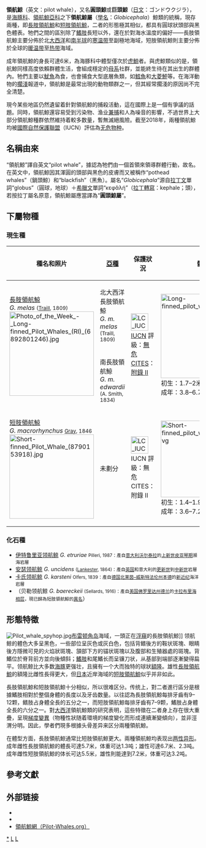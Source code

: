 {{NoteTA
|G1=Unit
|1=zh-hans:圣迭戈; zh-hk:聖地亞哥; zh-tw:聖地牙哥;
|2=zh-hans:伊特鲁里亚; zh-tw:伊特拉斯坎;
|3=zh-hans:北莱茵–威斯特法伦州; zh-hk:北萊茵–西法倫州; zh-tw:北萊茵–西發利亞邦;
|4=zh-hans:佛罗里达; zh-hk:佛羅里達; zh-tw:弗羅里達;
}}
{{Automatic taxobox
| name = 領航鯨屬
| fossil_range = {{geological range|Miocene|Recent|[[中新世|中新世]]至今|ref={{r|FW1}}}}
| image = Short-finned Pilot Whale (8793172995).jpg
| image_upright = 1.2
| image_caption = 2012年[[美国|美国]][[圣迭戈海洋世界|圣迭戈海洋世界]]的[[短肢領航鯨|短肢領航鯨]]
| taxon = Globicephala
| authority = [[勒内-普里梅韦勒·莱松|Lesson]], 1828{{r|MSW|WoRMS}}
| type_species = [[長肢領航鯨|長肢領航鯨]] ''G. melas''<br><small>（建屬時依據的種名為 ''[[Delphinus|Delphinus]] globiceps'' [[Cuvier|Cuvier]], 1812）{{r|MSW}}</small>
| subdivision_ranks = 其他種{{r|FW1}}
| subdivision =
* [[短肢領航鯨|短肢領航鯨]] ''G. macrorhynchus''
* †[[伊特鲁里亚领航鲸|伊特鲁里亚领航鲸]] ''G. etruriae''
* †[[安瑟领航鲸|安瑟领航鲸]] ''G. uncidens''
* †[[卡氏领航鲸|卡氏领航鲸]] ''G. karsteni''
| range_map = Pilot Whale range.png
| range_map_caption = {{leftlegend|#99cc99|长肢领航鲸的分布范围{{r|IUCN1}}|outline=gray}}{{leftlegend|#6666cc|短肢领航鲸的分布范围{{r|IUCN2}}|outline=gray}}{{leftlegend|#666666|二者的重叠分布范围|outline=gray}}
| synonyms =
* ''Globicephalus'' <small>Lesson, 1828</small>
* ''Cetus'' <small>[[约翰·格奥尔格·瓦格勒|Wagler]], 1830</small>
* ''Globiocephalus'' <small>[[约翰·爱德华·格雷|Gray]], 1846</small>
* ''Sphaerocephalus'' <small>Gray, 1864</small>
* ''Globiceps'' <small>[[William_Henry_Flower|Flower]], 1884</small>
* ''Globiocephala'' <small>[[Carl_Alexander_Gibson-Hill|Gibson Hill]], 1950</small>
| synonyms_ref = {{r|WoRMS}}
}}

'''領航鯨'''（英文：pilot whale），又名'''圓頭鯨'''或'''巨頭鯨'''（[[日文|日文]]：ゴンドウクジラ），是[[海豚科|海豚科]]、[[領航鯨亞科|領航鯨亞科]]之下'''領航鯨屬'''（[[學名|學名]]：''Globicephala''）鯨類的統稱，現存兩種，即[[長肢領航鯨|長肢領航鯨]]和[[短肢領航鯨|短肢領航鯨]]，二者的形態極其相似，都具有圓球狀頭部與黑色體表{{r|Olson, 2018}}。牠們之間的區別除了[[鰭肢|鰭肢]]長短以外，還在於對海水溫度的偏好——長肢領航鯨主要分佈於北[[大西洋|大西洋]]和[[南半球|南半球]]的[[寒温带|寒温带]]至副極地海域，短肢領航鯨則主要分佈於全球的[[暖温带|暖温带]]至[[热带|热带]]海域{{r|IUCN2}}。

成年領航鯨的身長可達6米，為海豚科中體型僅次於[[虎鯨|虎鯨]]者。與虎鯨類似的是，領航鯨同樣高度依賴群體生活，會組成穩定的[[母系|母系]]社群{{r|Olson, 2018}}，並能終生待在其出生的群體內{{r|Ridgeway, 1998}}。牠們主要以[[魷魚|魷魚]]為食，也會捕食大型底層魚類，如[[鱈魚|鱈魚]]和[[大菱鮃|大菱鮃]]等{{r|Olson, 2018}}。在海洋動物的[[鯨魚擱淺|擱淺]]報道中，領航鯨是最常出現的動物類群之一，但其經常擱淺的原因尚不完全清楚{{r|Olson, 2018}}。

現今某些地區仍然遺留着針對領航鯨的捕殺活動，這在國際上是一個有爭議的話題。同時，領航鯨還容易受到污染物、渔业[[兼捕|兼捕]]和人為噪音的影響，不過世界上大部分領航鯨種群依然維持着較多数量，暫無滅絕風險{{r|Olson, 2018}}。截至2018年，兩種領航鯨均被[[國際自然保護聯盟|國際自然保護聯盟]]（IUCN）評估為[[无危物种|无危物种]]{{r|IUCN1|IUCN2}}。

==名稱由來==
“領航鯨”譯自英文“pilot whale”，據認為牠們由一個首領來領導群體行動，故名{{r|Olson, 2018|Ridgeway, 1998}}。在英文中，領航鯨因其渾圓的頭部與黑色的皮膚而又被稱作“pothead whales”（鍋頭鯨）和“blackfish”（黑魚）。屬名“''Globicephala''”源自[[拉丁文|拉丁文]]單詞“globus”（圓球，地球）＋[[希臘文|希臘文]]單詞“κεφᾰλή”（[[拉丁轉寫|拉丁轉寫]]：kephale；頭）{{r|Olson, 2018|Ridgeway, 1998}}，若按拉丁屬名原意，領航鯨屬應當譯為“'''圓頭鯨屬'''”。

==下屬物種==
===現生種===
{| class="wikitable" style="text-align:center"
|-
! 種名和照片
! [[亞種|亞種]]{{r|SMM}}
! 保護狀況
! 體型{{r|卡沃尔廷|Jefferson et al, 2008}}
|-
| rowspan="2" | [[長肢領航鯨|長肢領航鯨]]<br>''G. melas'' <small>([[Thomas_Stewart_Traill|Traill]], 1809)</small>{{r|SMM}}
[[File:Photo_of_the_Week_-_Long-finned_Pilot_Whales_(RI)_(6892801246).jpg|220px]]
| 北大西洋長肢領航鯨<br>''G. m. melas''<br><small>(Traill, 1809)</small>
| rowspan="2" | [[File:LC_IUCN_3_1.svg|45px]]
[[IUCN|IUCN]] 評級：[[無危|無危]]{{r|IUCN1}}<br>[[CITES|CITES]]：[[濒危野生动植物种国际贸易公约附录II|附錄 II]]{{r|CITES}}
| rowspan="2" | [[File:Long-finned_pilot_whale_size.svg|220px]]
初生：1.7–2米，約75千克<br>成年：3.8–6.7米，1.3–3.5吨
|-
| 南長肢領航鯨<br>''G. m. edwardii''<br><small>(A. Smith, 1834)</small>
|-
| [[短肢領航鯨|短肢領航鯨]]<br>''G. macrorhynchus'' <small>[[约翰·爱德华·格雷|Gray]], 1846</small>{{r|SMM}}
[[File:Short-finned_Pilot_Whale_(8790153918).jpg|220px]]
| 未劃分
| [[File:LC_IUCN_3_1.svg|45px]]
IUCN 評級：無危{{r|IUCN2}}<br>CITES：附錄 II{{r|CITES}}
| [[File:Short-finned_pilot_whale_size.svg|200px]]
初生：1.4–1.9米，約60千克<br>成年：3.6–7.2米，1–4吨
|}

===化石種===
* [[伊特鲁里亚领航鲸|伊特鲁里亚领航鲸]] ''G. etruriae'' <small>Pilleri, 1987：產自[[意大利|意大利]][[沃尔泰拉|沃尔泰拉]]的[[上新世|上新世]][[皮亚琴期|皮亚琴期]]瀕海岩層{{r|FW2}}</small>
* [[安瑟领航鲸|安瑟领航鲸]] ''G. uncidens''  <small>([[Ray_Lankester|Lankester]], 1864)：產自[[英国|英国]]和意大利的[[更新世|更新世]]到[[中新世|中新世]]岩層{{r|FW3}}</small>
* [[卡氏领航鲸|卡氏领航鲸]] ''G. karsteni'' <small>Olfers, 1839：產自[[德国|德国]][[北莱茵-威斯特法伦|北莱茵–威斯特法伦州]][[本德_(北威州)|本德]]的[[新近纪|新近纪]]海洋岩層{{r|FW4}}</small>
* （贝勒领航鲸 ''G. baereckeii'' <small>(Sellards, 1916)：產自[[美国|美国]][[佛罗里达州|佛罗里达州]][[德兰_(佛罗里达州)|德兰]]的[[卡拉布里阶|卡拉布里海相层]]，現已歸為短肢領航鯨的[[異名|異名]]{{r|FW5|GBIF}}</small>）

==形態特徵==
[[File:Pilot_whale_spyhop.jpg|thumb]][[布雷顿角岛|布雷顿角岛]]海域，一頭正在[[浮窺|浮窺]]的長肢領航鯨]]
领航鲸的體色大多呈黑色，一些部位呈灰色或灰白色，包括背鳍後方的鞍状斑塊、眼睛後方隱微可見的火焰狀斑塊、頷部下方的锚状斑塊以及腹部和生殖器處的斑塊{{r|Ridgeway, 1998}}。背鰭位於脊背前方並向後傾斜；[[鰭肢|鰭肢]]和尾鰭长而呈镰刀状，从基部到端部逐漸變得扁平{{r|Ridgeway, 1998}}。领航鲸比大多数[[海豚科|海豚]]更强壮，且擁有一个大而独特的球狀[[額隆|額隆]]{{r|Ridgeway, 1998}}。雄性[[長肢領航鯨|長肢領航鯨]]的額隆比雌性長得更大{{r|Ridgeway, 1998}}，但[[日本|日本]]近岸海域的[[短肢領航鯨|短肢領航鯨]]似乎并非如此{{r|Yonekura et al, 1980}}。

長肢領航鯨和短肢領航鯨十分相似，所以很难区分{{r|Olson, 2018}}。传统上，對二者進行區分是根據鰭肢相對於整個身體的長度以及牙齿数量{{r|van Bree, 1971}}。以往認為長肢領航鯨每排牙齒有9–12颗，鳍肢占身體全長的五分之一，而短肢領航鯨每排牙齒有7–9颗，鰭肢占身體全長的六分之一{{r|Ridgeway, 1998}}。對[[大西洋|大西洋]]領航鯨類的研究表明，這些特徵在二者身上存在很大重疊，呈現[[梯度變異|梯度變異]]（物種性狀随着環境的梯度變化而形成連續漸變傾向），並非涇渭分明{{r|Ridgeway, 1998}}。因此，學者們現多根據头骨差异来区分兩種領航鯨{{r|Olson, 2018|Ridgeway, 1998}}。

在體型方面，長肢領航鯨通常比短肢領航鯨更大{{r|Yonekura et al, 1980|Kasuya et al, 1984}}。兩種領航鯨均表现出[[两性异形|两性异形]]。成年雌性長肢領航鯨的體長可達5.7米，体重可达1.3吨；雄性可達6.7米、2.3吨{{r|Jefferson et al, 2008}}。成年雌性短肢領航鯨的体长可达5.5米，雄性則能達到7.2米，体重可达3.2吨{{r|Jefferson et al, 2008}}。

==參考文獻==
{{Reflist|2|refs=
<ref name="FW1">{{Fossilworks |id=36721 |title=''Globicephala'' |access-date=2021-10-14}}</ref>

<ref name="MSW">{{MSW3 Cetacea |id=14300050 |page=728}}</ref>

<ref name="WoRMS">{{cite website |author=Perrin, W.F. |year=2021 |title=''Globicephala'' Lesson, 1828 |url=https://www.marinespecies.org/aphia.php?p=taxdetails&id=137017 |work=''World Cetacea Database'' |via= ''[[WoRMS|WoRMS]]'' |access-date=2021-10-14 |archive-date=2021-12-08 |archive-url=https://web.archive.org/web/20211208162035/https://www.marinespecies.org/aphia.php?p=taxdetails&id=137017 |url-status=live}}</ref>

<ref name="IUCN1">{{cite iucn |author1=Minton, G. |author2=Reeves, R. |author3=Braulik, G. |last-author-amp=yes |year=2018 |title=''Globicephala melas'' |page=e.T9250A50356171 |doi=10.2305/IUCN.UK.2018-2.RLTS.T9250A50356171.en}}</ref>

<ref name="IUCN2">{{cite iucn |author1=Minton, G. |author2=Braulik, G. |author3=Reeves, R. |last-author-amp=yes |year=2018 |title=''Globicephala macrorhynchus'' |page=e.T9249A50355227 |doi=10.2305/IUCN.UK.2018-2.RLTS.T9249A50355227.en}}</ref>

<ref name="Olson, 2018">{{cite book |author=Olson, P.A. |year=2018 |chapter=Pilot Whales: ''Globicephala melas'' and ''G. macrorhynchus'' |chapter-url=https://doi.org/10.1016/B978-0-12-804327-1.00194-1 |editor1=Würsig, B. |editor2=Thewissen, J.G.M. |editor3=Kovacs, K.M. |last-author-amp=yes |title=''Encyclopedia of Marine Mammals'' |edition=(3rd ed.) |url=https://doi.org/10.1016/C2015-0-00820-6 |publisher={{le|学术出版社|Academic Press|Academic Press}} |place=[[聖地牙哥_(加利福尼亞州)|San Diego, California]] |pages=701–705 |isbn=978-0-12-804327-1 |lccn=2017936518 |oclc=974021016 |id={{NLC|004522866|09}} }}</ref>

<ref name="Ridgeway, 1998">{{cite book |editor1=Ridgway, S.H. |editor2=Harrison, R. |last-author-amp=yes |year=1998 |chapter=Pilot Whales – ''Globicephala'' Lesson, 1828 |chapter-url=https://books.google.com/books?id=At4jWmmaq6QC&pg=PA245 |title=''Handbook of Marine Mammals - Volume 6: The Second Book of Dolphins and the Porpoises'' |url=https://books.google.com/books?id=At4jWmmaq6QC&printsec=frontcover |publisher={{le|学术出版社|Academic Press|Academic Press}} |place=[[聖地牙哥_(加利福尼亞州)|San Diego, California]] |pages=245–269 |isbn=0-12-588506-7 |oclc=772065029}}</ref>

<ref name="SMM">{{cite web |title=List of marine mammal species and subspecies |url=https://marinemammalscience.org/science-and-publications/list-marine-mammal-species-subspecies/ |website=''{{le|海洋哺乳動物學會|Society for Marine Mammalogy|Society for Marine Mammalogy}}'' |date=2021-06 |archive-date=2021-06-21 |archive-url=https://web.archive.org/web/20210621183837/https://marinemammalscience.org/science-and-publications/list-marine-mammal-species-subspecies/ |url-status=live}}</ref>

<ref name="卡沃尔廷">{{cite book |author=卡沃尔廷 |author-link=馬克·卡沃汀 |others=卡姆, 绘图 |title=鲸与海豚: 自然珍藏图鉴丛书 |publisher=中国友谊出版公司 |place=[[北京|北京]] |year=2007 |pages=148–151 |isbn=978-7-5057-1522-6 |id={{NLC|007763455}} }}{{zh-cn}}</ref>

<ref name="Jefferson et al, 2008">{{cite book |author1=Jefferson, T.A. |author2=Webber, M.A. |author3=Pitman, R.L. |others=Illustrated by Brett Jarrett |year=2008 |title=''Marine Mammals of the World: A Comprehensive Guide to their Identification'' |url=https://books.google.com/books?id=TwFUimDtz7sC&pg=PA164 |publisher={{le|学术出版社|Academic Press|Academic Press}} |place=[[Amsterdam|Amsterdam]] |pages=164–170 |isbn=978-0-12-383853-7 |oclc=939166303}}</ref>

<ref name="CITES">{{cite web |title=Appendices | CITES |url=https://cites.org/eng/app/appendices.php |website=''cites.org'' |publisher=CITES Secretariat |place=[[日内瓦|Geneva]], [[Switzerland|Switzerland]] |archive-date=2017-12-05 |archive-url=https://web.archive.org/web/20171205014647/https://cites.org/eng/app/appendices.php |url-status=live}}</ref>

<ref name="FW2">{{Fossilworks |id=63831 |title=''Globicephala etruriae'' |access-date=2021-10-14}}</ref>

<ref name="FW3">{{Fossilworks |id=110943 |title=''Globicephala uncidens'' |access-date=2021-10-14}}</ref>

<ref name="FW4">{{Fossilworks |id=136690 |title=''Globicephalus karsteni'' |access-date=2021-10-14}}</ref>

<ref name="FW5">{{Fossilworks |id=69995 |title=''Globicephala macrorhynchus'' |access-date=2021-10-14}}</ref>

<ref name="GBIF">{{GBIF |id=8583944 |title=''Globicephala baereckeii'' (Sellards, 1916) |access-date=2021-10-14}}</ref>

<ref name="Yonekura et al, 1980">{{cite journal |author1=Yonekura, M. |author2=Matsui, S. |author3=Kasuya, T. |year=1980 |title=On the external characters of ''Globicephala macrorhynchus'' off Taiji, Pacific coast of Japan |url=https://www.icrwhale.org/pdf/SC03267-95.pdf |journal=''Scientific Reports of the Whales Research Institute'' |volume=32 |pages=67–95 |archive-date=2021-11-20 |archive-url=https://web.archive.org/web/20211120210510/https://www.icrwhale.org/pdf/SC03267-95.pdf |url-status=live}}</ref>

<ref name="van Bree, 1971">{{cite journal |author=van Bree, P.J.H. |year=1971 |title=On ''Globicephala sieboldii'' Gray, 1846, and other species of Pilot Whales (Notes on Cetacea, Delphinoidea III) |url=https://archive.org/details/beaufortia-19-079-087 |journal=''Beaufortia'' |volume=19 |number=249 |pages=79–87 |s2cid=83687188}}</ref>

<ref name="Kasuya et al, 1984">{{cite journal |author1=Kasuya, T. |author2=Marsh, H. |year=1984 |title=Life history and reproductive biology of the short-finned pilot whale, ''Globicephala macrorhynchus'', off the Pacific Coast Japan |journal=''[[国际捕鲸委员会|Rep. Int. Whal. Comm]]'' |volume=6 |pages=259–310}}</ref>
}}

==外部链接==
{{Portal|動物|生物学}}
* {{Commons category-inline|Globicephala|領航鯨屬}}
* {{Wikispecies-inline|Globicephala|領航鯨屬}}
* [http://www.pilot-whales.org/ 領航鯨網（Pilot-Whales.org）] {{Wayback|url=http://www.pilot-whales.org/ |date=20211019210052 }}

{{鯨豚類|O.}}
{{齒鯨小目|D.}}
{{Taxonbar|from=Q459616}}
{{Authority control}}

[[Category:領航鯨屬|*]]
[[Category:勒内·莱松命名的生物分类|L]]
[[Category:1828年描述的分類群|L]]